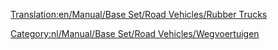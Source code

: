 [[Translation:en/Manual/Base Set/Road Vehicles/Rubber Trucks]]

{{nl/Manual/Base Set/Road Vehicles/Wegvoertuig|name     = Balogh Rubbertruck
  |img      = en/Manual/Base Set/Road Vehicles/Balogh Rubber Truck.png
  |price    = £4.797 (€ 9.594) 
  |speed    = 30 mph (48 km/h)
  |annual   = £421 (€ 842)
  |designed = 1936
  |life     = 15
  |capacity = 17.000 liter rubber
}}
{{nl/Manual/Base Set/Road Vehicles/Wegvoertuig|name     = Uhl Rubbertruck
  |img      = en/Manual/Base Set/Road Vehicles/Uhl Rubber Truck.png
  |price    = £6.027 (€ 12.054)
  |speed    = 55 mph (88 km/h)
  |annual   = £787 (€ 1.574)
  |designed = 1977
  |life     = 15
  |capacity = 19.000 liter rubber
}}
{{nl/Manual/Base Set/Road Vehicles/Wegvoertuig|name     = RMT Rubbertruck
  |img      = en/Manual/Base Set/Road Vehicles/RMT Rubber Truck.png
  |price    = £6.437 (€ 12.874) 
  |speed    = 70 mph (112 km/h)
  |annual   = £1.125 (€ 2.250)
  |designed = 2011
  |life     = 15
  |capacity = 22.000 liter rubber
}}

[[Category:nl/Manual/Base Set/Road Vehicles/Wegvoertuigen]]